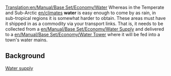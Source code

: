 [[Translation:en/Manual/Base Set/Economy/Water]]
{{en/Translation|origin= Water
|from  = en
|to    = sr
|Percentage =0
}}
{{en/Cargo|name=Water
|image=Water.png
|produced=[[en/Manual/Base Set/Economy/Water Supply]]
|accepted=[[en/Manual/Base Set/Economy/Water Tower]]
}}
Whereas in the Temperate and Sub-Arctic [[en/climate]]s '''water''' is easy enough to come by as rain, in sub-tropical regions it is somewhat harder to obtain.  These areas must have it shipped in as a commodity via your transport links.  That is, it needs to be collected from a [[en/Manual/Base Set/Economy/Water Supply]] and delivered to a [[en/Manual/Base Set/Economy/Water Tower]] where it will be fed into a town's water mains.

==Background==
[http://en.wikipedia.org/wiki/Water_supply Water supply]